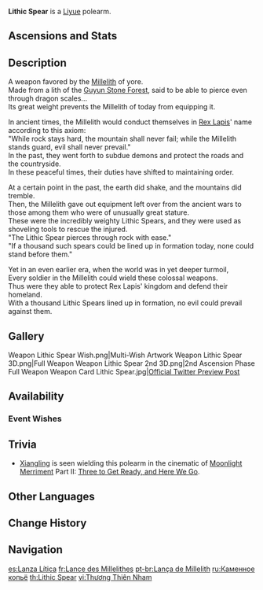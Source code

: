 {{Weapon Infobox
|id             = 13406
|image          = <gallery>
Weapon_Lithic Spear.png|Base
Weapon Lithic Spear 2nd.png|2nd Ascension
</gallery>
|type           = Polearm
|series         = Lithic
|obtain         = Weapon Event Wishes
|releaseDate    = 2021-02-23
|quality        = 4
|base_atk       = 44
|2nd_stat_type  = ATK
|2nd_stat       = 6%
|passive        = Lithic Axiom: Unity
|effect         = For every character in the party who hails from Liyue, the character who equips this weapon gains (var1)% ATK increase and a (var2)% CRIT Rate increase. This effect stacks up to 4 times.
|eff_rank1_var1 = 7
|eff_rank2_var1 = 8
|eff_rank3_var1 = 9
|eff_rank4_var1 = 10
|eff_rank5_var1 = 11
|eff_rank1_var2 = 3
|eff_rank2_var2 = 4
|eff_rank3_var2 = 5
|eff_rank4_var2 = 6
|eff_rank5_var2 = 7
|eff_att1       = ATK
|eff_att2       = CRIT Rate
}}
{{Description|A spear forged from the rocks of the Guyun Stone Forest. Its hardness knows no equal.}}
'''Lithic Spear'''{{Lang|zh=千岩长枪}} is a [[Liyue]] polearm.

==Ascensions and Stats==
{{Weapon Ascensions and Stats
|ascendMat1 = Grain of Aerosiderite
|ascendMat2 = Piece of Aerosiderite
|ascendMat3 = Bit of Aerosiderite
|ascendMat4 = Chunk of Aerosiderite
|bossMat1   = Fragile Bone Shard
|bossMat2   = Sturdy Bone Shard
|bossMat3   = Fossilized Bone Shard
|commonMat1 = Firm Arrowhead
|commonMat2 = Sharp Arrowhead
|commonMat3 = Weathered Arrowhead
}}

==Description==
A weapon favored by the [[Millelith]] of yore.<br />
Made from a lith of the [[Guyun Stone Forest]], said to be able to pierce even through dragon scales...<br />
Its great weight prevents the Millelith of today from equipping it.

In ancient times, the Millelith would conduct themselves in [[Rex Lapis]]' name according to this axiom:<br />
"While rock stays hard, the mountain shall never fail; while the Millelith stands guard, evil shall never prevail."<br />
In the past, they went forth to subdue demons and protect the roads and the countryside.<br />
In these peaceful times, their duties have shifted to maintaining order.

At a certain point in the past, the earth did shake, and the mountains did tremble.<br />
Then, the Millelith gave out equipment left over from the ancient wars to those among them who were of unusually great stature.<br />
These were the incredibly weighty Lithic Spears, and they were used as shoveling tools to rescue the injured.<br />
"The Lithic Spear pierces through rock with ease."<br />
"If a thousand such spears could be lined up in formation today, none could stand before them."

Yet in an even earlier era, when the world was in yet deeper turmoil,<br />
Every soldier in the Millelith could wield these colossal weapons.<br />
Thus were they able to protect Rex Lapis' kingdom and defend their homeland.<br />
With a thousand Lithic Spears lined up in formation, no evil could prevail against them.

==Gallery==
<gallery>
Weapon Lithic Spear Wish.png|Multi-Wish Artwork
Weapon Lithic Spear 3D.png|Full Weapon
Weapon Lithic Spear 2nd 3D.png|2nd Ascension Phase Full Weapon
Weapon Card Lithic Spear.jpg|[https://twitter.com/GenshinImpact/status/1363340265461702657 Official Twitter Preview Post]
</gallery>

==Availability==
===Event Wishes===
{{Featured}}

==Trivia ==
*[[Xiangling]] is seen wielding this polearm in the cinematic of [[Moonlight Merriment]] Part II: [[Three to Get Ready, and Here We Go]].

==Other Languages==
{{Flex|
===Weapon===
{{Other Languages
|en      = Lithic Spear
|zhs     = 千岩长枪
|zhs_rm  = Qiān'yán Chángqiāng
|zht     = 千岩長槍
|zht_rm  = Qiān'yán Chángqiāng
|zh_tl   = Thousand Rocks Spear
|ja      = 千岩長槍
|ja_rm   = Sengan Chousou
|ja_tl   = Long Spear of Thousand Rocks
|ko      = 천암장창
|ko_rm   = Cheon'am Jangchang
|ko_tl   = Millelith Long Spear
|es      = Lanza Lítica
|es_tl   = Lithic Spear
|fr      = Lance des Millelithes
|fr_tl   = Millelith Spear
|ru      = Каменное копьё
|ru_tl   = Stone Spear
|th      = Lithic Spear
|vi      = Thương Thiên Nham
|vi_tl   = Millelith Spear
|de      = Millelithenlanze
|de_tl   = Millelith Lance
|id      = Lithic Spear
|pt      = Lança de Millelith
|pt_tl   = Millelith Spear
|tr      = Taş Mızrak
|tr_tl   = 
|it      = Lancia Litica
|it_tl   = Lithic Spear
}}
|
===Passive===
{{Transclude|Lithic Axiom: Unity|Other Languages}}
}}

==Change History==
{{Change History|1.3}}

==Navigation==
{{Weapons by Series Navbox|series=Lithic}}
{{Weapon Navbox|type=Polearms}}

[[es:Lanza Lítica]]
[[fr:Lance des Millelithes]]
[[pt-br:Lança de Millelith]]
[[ru:Каменное копьё]]
[[th:Lithic Spear]]
[[vi:Thương Thiên Nham]]